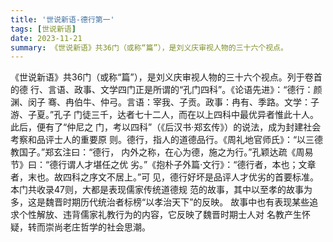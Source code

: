 ```yaml
---
title: '世说新语-德行第一'
tags: [世说新语]
date: 2023-11-21
summary: 《世说新语》共36门（或称“篇”），是刘义庆审视人物的三十六个视点。
---
```


《世说新语》共36门（或称“篇”），是刘义庆审视人物的三十六个视点。列于卷首的德
行、言语、政事、文学四门正是所谓的“孔门四科”。《论语先进》：“德行：颜渊、闵子
骞、冉伯牛、仲弓。言语：宰我、子贡。政事：冉有、季路。文学：子游、子夏。”孔子
门徒三千，达者七十二人，而在以上四科中最优异者惟此十人。此后，便有了“仲尼之
门，考以四科”（《后汉书·郑玄传》）的说法，成为封建社会考察和品评士人的重要原
则。德行，指人的道德品行。《周礼地官师氏》：“以三德教国子。”郑玄注曰：“德行，
内外之称，在心为德，施之为行。”孔颖达疏《周易节》曰：“德行谓人才堪任之优
劣。”《抱朴子外篇·文行》：“德行者，本也；文章者，末也。故四科之序文不居上。”可
见，德行好坏是品评人才优劣的首要标准。本门共收录47则，大都是表现儒家传统道德规
范的故事，其中以至孝的故事为多，这是魏晋时期历代统治者标榜“以孝治天下”的反映。
故事中也有表现某些追求个性解放、违背儒家礼教行为的内容，它反映了魏晋时期士人对
名教产生怀疑，转而崇尚老庄哲学的社会思潮。
